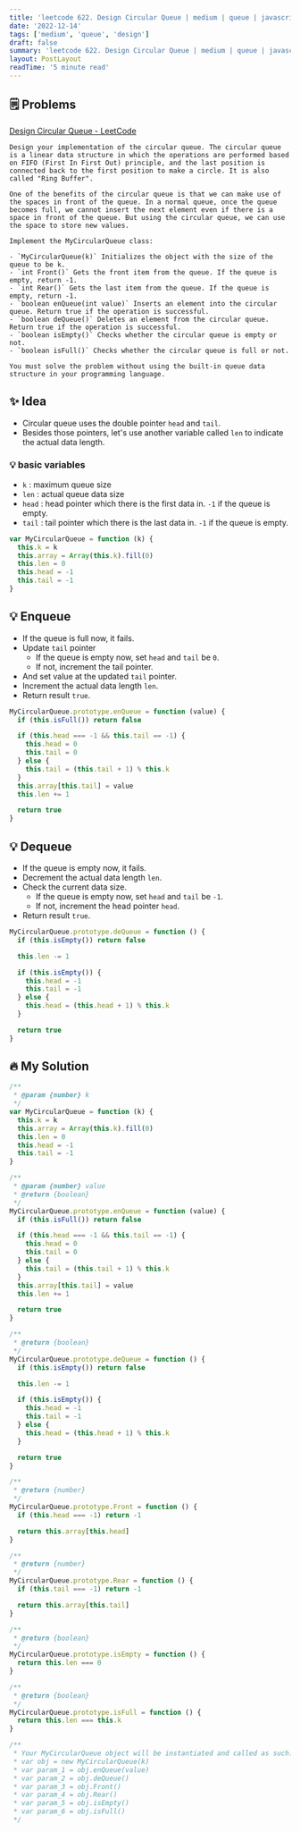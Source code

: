 ```yaml
---
title: 'leetcode 622. Design Circular Queue | medium | queue | javascript'
date: '2022-12-14'
tags: ['medium', 'queue', 'design']
draft: false
summary: 'leetcode 622. Design Circular Queue | medium | queue | javascript'
layout: PostLayout
readTime: '5 minute read'
---
```


## 🗒️ Problems

[Design Circular Queue - LeetCode](https://leetcode.com/problems/design-circular-queue/)

```
Design your implementation of the circular queue. The circular queue is a linear data structure in which the operations are performed based on FIFO (First In First Out) principle, and the last position is connected back to the first position to make a circle. It is also called "Ring Buffer".

One of the benefits of the circular queue is that we can make use of the spaces in front of the queue. In a normal queue, once the queue becomes full, we cannot insert the next element even if there is a space in front of the queue. But using the circular queue, we can use the space to store new values.

Implement the MyCircularQueue class:

- `MyCircularQueue(k)` Initializes the object with the size of the queue to be k.
- `int Front()` Gets the front item from the queue. If the queue is empty, return -1.
- `int Rear()` Gets the last item from the queue. If the queue is empty, return -1.
- `boolean enQueue(int value)` Inserts an element into the circular queue. Return true if the operation is successful.
- `boolean deQueue()` Deletes an element from the circular queue. Return true if the operation is successful.
- `boolean isEmpty()` Checks whether the circular queue is empty or not.
- `boolean isFull()` Checks whether the circular queue is full or not.

You must solve the problem without using the built-in queue data structure in your programming language.
```

## ✨ Idea

- Circular queue uses the double pointer `head` and `tail`.
- Besides those pointers, let's use another variable called `len` to indicate the actual data length.

### 💡 basic variables

- `k` : maximum queue size
- `len` : actual queue data size
- `head` : head pointer which there is the first data in. `-1` if the queue is empty.
- `tail` : tail pointer which there is the last data in. `-1` if the queue is empty.

```javascript
var MyCircularQueue = function (k) {
  this.k = k
  this.array = Array(this.k).fill(0)
  this.len = 0
  this.head = -1
  this.tail = -1
}
```

## 💡 Enqueue

- If the queue is full now, it fails.
- Update `tail` pointer
  - If the queue is empty now, set `head` and `tail` be `0`.
  - If not, increment the tail pointer.
- And set value at the updated `tail` pointer.
- Increment the actual data length `len`.
- Return result `true`.

```javascript
MyCircularQueue.prototype.enQueue = function (value) {
  if (this.isFull()) return false

  if (this.head === -1 && this.tail == -1) {
    this.head = 0
    this.tail = 0
  } else {
    this.tail = (this.tail + 1) % this.k
  }
  this.array[this.tail] = value
  this.len += 1

  return true
}
```

## 💡 Dequeue

- If the queue is empty now, it fails.
- Decrement the actual data length `len`.
- Check the current data size.
  - If the queue is empty now, set `head` and `tail` be `-1`.
  - If not, increment the head pointer `head`.
- Return result `true`.

```javascript
MyCircularQueue.prototype.deQueue = function () {
  if (this.isEmpty()) return false

  this.len -= 1

  if (this.isEmpty()) {
    this.head = -1
    this.tail = -1
  } else {
    this.head = (this.head + 1) % this.k
  }

  return true
}
```

## 🔥 My Solution

```javascript
/**
 * @param {number} k
 */
var MyCircularQueue = function (k) {
  this.k = k
  this.array = Array(this.k).fill(0)
  this.len = 0
  this.head = -1
  this.tail = -1
}

/**
 * @param {number} value
 * @return {boolean}
 */
MyCircularQueue.prototype.enQueue = function (value) {
  if (this.isFull()) return false

  if (this.head === -1 && this.tail == -1) {
    this.head = 0
    this.tail = 0
  } else {
    this.tail = (this.tail + 1) % this.k
  }
  this.array[this.tail] = value
  this.len += 1

  return true
}

/**
 * @return {boolean}
 */
MyCircularQueue.prototype.deQueue = function () {
  if (this.isEmpty()) return false

  this.len -= 1

  if (this.isEmpty()) {
    this.head = -1
    this.tail = -1
  } else {
    this.head = (this.head + 1) % this.k
  }

  return true
}

/**
 * @return {number}
 */
MyCircularQueue.prototype.Front = function () {
  if (this.head === -1) return -1

  return this.array[this.head]
}

/**
 * @return {number}
 */
MyCircularQueue.prototype.Rear = function () {
  if (this.tail === -1) return -1

  return this.array[this.tail]
}

/**
 * @return {boolean}
 */
MyCircularQueue.prototype.isEmpty = function () {
  return this.len === 0
}

/**
 * @return {boolean}
 */
MyCircularQueue.prototype.isFull = function () {
  return this.len === this.k
}

/**
 * Your MyCircularQueue object will be instantiated and called as such:
 * var obj = new MyCircularQueue(k)
 * var param_1 = obj.enQueue(value)
 * var param_2 = obj.deQueue()
 * var param_3 = obj.Front()
 * var param_4 = obj.Rear()
 * var param_5 = obj.isEmpty()
 * var param_6 = obj.isFull()
 */
```
